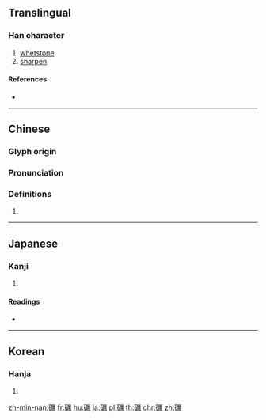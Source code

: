 {{character info/new}}
{{also|砺}}
==Translingual==

===Han character===
{{Han char|rn=112|rad=石|as=15|sn=20|four=11627|canj=MRMTB|ids=⿰石厲}}

# [[whetstone]]
# [[sharpen]]

====References====
* {{Han ref|kx=0838.230|dkj=24571|dj=1255.250|hdz=42461.050|uh=792A|ud=31018|bh=C472|bd=50290}}

----

==Chinese==
{{zh-forms|s=砺}}

===Glyph origin===
{{Han etym}}

===Pronunciation===
{{zh-pron
|m=lì
|c=lai6
|mc=y
|oc=y
|ma=
|cat=n,v
}}

===Definitions===
{{zh-hanzi}}

# {{rfdef|lang=zh}}

----

==Japanese==

===Kanji===
{{ja-kanji|grade=|rs=石15|style=ky|shin=砺}}

# {{defn|lang=ja|sort=石15}}

====Readings====
* {{ja-readings|on=[[れい]] (rei)|kun=[[あらと]] (arato), [[みがく]] (migaku), [[と]] (to)|nanori=[[と]] (to)}}

----

==Korean==

===Hanja===
{{ko-hanja|hangeul=[[려]]>[[여]]|eumhun=|rv=ryeo>yeo|mr=ryŏ>yŏ|y=lye>ye}}

# {{defn|lang=ko|sort=石15}}

[[zh-min-nan:礪]]
[[fr:礪]]
[[hu:礪]]
[[ja:礪]]
[[pl:礪]]
[[th:礪]]
[[chr:礪]]
[[zh:礪]]